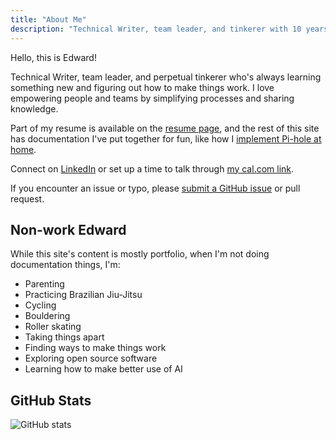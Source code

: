 ```yaml
---
title: "About Me"
description: "Technical Writer, team leader, and tinkerer with 10 years of experience writing, editing, and maintaining developer-centered documentation."
---
```



Hello, this is Edward!

Technical Writer, team leader, and perpetual tinkerer who's always learning something new and figuring out how to make things work.
I love empowering people and teams by simplifying processes and sharing knowledge.

Part of my resume is available on the [resume page](/about-me/resume/), and the rest of this site has documentation I've put together for fun, like how I [implement Pi-hole at home](/docs/pi-hole/).

Connect on [LinkedIn](https://www.linkedin.com/in/edward-angert/) or set up a time to talk through [my cal.com link](https://cal.com/edwardangert).

If you encounter an issue or typo, please [submit a GitHub issue](https://github.com/EdwardAngert/edwardangert.github.io/issues/new) or pull request.

## Non-work Edward

While this site's content is mostly portfolio, when I'm not doing documentation things, I'm:

<ColumnList columns={2}>

- Parenting
- Practicing Brazilian Jiu-Jitsu
- Cycling
- Bouldering
- Roller skating
- Taking things apart
- Finding ways to make things work
- Exploring open source software
- Learning how to make better use of AI

</ColumnList>

## GitHub Stats

![GitHub stats](http://github-profile-summary-cards.vercel.app/api/cards/profile-details?username=EdwardAngert&theme=dracula)
